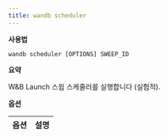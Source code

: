 ```yaml
---
title: wandb scheduler
---
```


**사용법**

`wandb scheduler [OPTIONS] SWEEP_ID`

**요약**

W&B Launch 스윕 스케줄러를 실행합니다 (실험적).

**옵션**

| **옵션** | **설명** |
| :--- | :--- |
